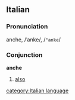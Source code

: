 ==Italian==
===Pronunciation===
anche, /ˈanke/, /<tt>"anke</tt>/
===Conjunction===
'''anche'''

# [[also]]
[[category:Italian language]]